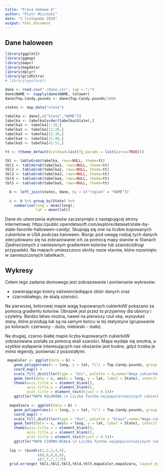 ---
title: "Praca domowa 4"
author: "Piotr Miziński"
date: "2 listopada 2018"
output: html_document
---


## Dane haloween

```{r przygotowanieDanych, cache = TRUE,echo=FALSE,include=FALSE}
library(ggplot2)
library(ggmap)
library(maps)
library(mapdata)
library(dplyr)
library(gridExtra)
# library(geofacet)

dane <- read.csv("./dane.csv", sep = ";")
dane$NAME <- sapply(dane$NAME, tolower)
dane$Top.Candy.pounds <- dane$Top.Candy.pounds/1000

states <- map_data("state")

tabelka <- dane[,c("State","NAME")]
tabelka <- tabelka[order(tabelka$State),]
tabelka1 <- tabelka[1:10,]
tabelka2 <- tabelka[11:20,]
tabelka3 <- tabelka[21:30,]
tabelka4 <- tabelka[31:40,]
tabelka5 <- tabelka[41:51,]

tt <- ttheme_default(colhead=list(fg_params = list(parse=TRUE)))

tbl <- tableGrob(tabelka, rows=NULL, theme=tt)
tbl1 <- tableGrob(tabelka1, rows=NULL, theme=tt)
tbl2 <- tableGrob(tabelka2, rows=NULL, theme=tt)
tbl3 <- tableGrob(tabelka3, rows=NULL, theme=tt)
tbl4 <- tableGrob(tabelka4, rows=NULL, theme=tt)
tbl5 <- tableGrob(tabelka5, rows=NULL, theme=tt)

  b <- left_join(states, dane, by = c("region" = "NAME"))
  
  c <- b %>% group_by(State) %>% 
    summarise(long = mean(long),
              lat = mean(lat))
```


Dane do utworzenia wykresów zaczerpnięto z następującej strony internetowej: https://public.opendatasoft.com/explore/dataset/state-by-state-favorite-halloween-candy/. 
Skupiają się one na liczbie kupowanych cukierków w USA podczas haloween. Biorąc pod uwagę rodzaj tych danych zdecydowano się na zobrazowanie ich za pomocą mapy stanów w Stanach Zjednoczonych z naniesionym gradientem kolorów lub szarości(drugi przypadek). Na mapach umieszczono skróty nazw stanów, które rozwinięto w zamieszczonych tabelkach.

## Wykresy
Celem tego zadania domowego jest zobrazowanie i porównanie wykresów: 

- zawierającego kolory odzwierciedlające zbiór danych oraz 
- czarnobiałego, ze skalą szarości.

Na pierwszej, kolorowej mapie wagę kupowanych cukierkóW pokazano za pomocą gradientu kolorów. Obrazek jest przez to przyjemny dla obiorcy i czytelny. Bardzo łatwo można, nawet na pierwszy rzut oka, wyszukać stany, które przodują lub są na samym końcu w tej statystyce (grupowanie po kolorach: czerwony - dużo, niebieski - mało).

Na drugiej, czarno-białej mapie liczba kupowanych cukierkóW zobrazowana została za pomocą skali szarości. Mapa wydaje się smutna, a szybkie wyłapanie interesujących nas obszarów jest trudne, gdyż trzeba je mimo legendy, porównać z pozostałymi.


```{r wK, echo=TRUE,cache=TRUE, fig.width=12, fig.height=18}
 mapaColor <- ggplot(data = b) + 
    geom_polygon(aes(x = long, y = lat, fill = Top.Candy.pounds, group = group), color = "white") + 
    coord_map() +
    scale_fill_distiller(type = "div", palette = 9,name="Waga cukierków \n w tysiącach funtów")+
    geom_text(data = c, aes(x = long, y = lat, label = State), inherit.aes = FALSE,size=5,check_overlap=TRUE) +
    theme(axis.title.x = element_blank(),        
          axis.title.y = element_blank(),
          plot.title = element_text(hjust = 0.5))+
    ggtitle("MAPA KOLOROWA.\n Liczba funtów najpopularniejszych cukierków zakupionych w poszczególnych stanach podczas Haloween.")
  
  mapaSzara <- ggplot(data = b) + 
    geom_polygon(aes(x = long, y = lat, fill = Top.Candy.pounds, group = group), color = "white") + 
    coord_map() +
    scale_fill_distiller(type = "div", palette = "Greys",name="Waga cukierków \n w tysiącach funtów")+
    geom_text(data = c, aes(x = long, y = lat, label = State), inherit.aes = FALSE,size=5,check_overlap=TRUE) +
    theme(axis.title.x = element_blank(),        
          axis.title.y = element_blank(),
          plot.title = element_text(hjust = 0.5))+
    ggtitle("MAPA CZARNO-BIAŁA.\n Liczba funtów najpopularniejszych cukierków zakupionych w poszczególnych stanach podczas Haloween.")
  
  lay <- rbind(c(1,2,3,4,5),
               c(6,6,6,6,6),
               c(7,7,7,7,7))
  grid.arrange( tbl1,tbl2,tbl3,tbl4,tbl5,mapaColor,mapaSzara, layout_matrix = lay)
  
```


